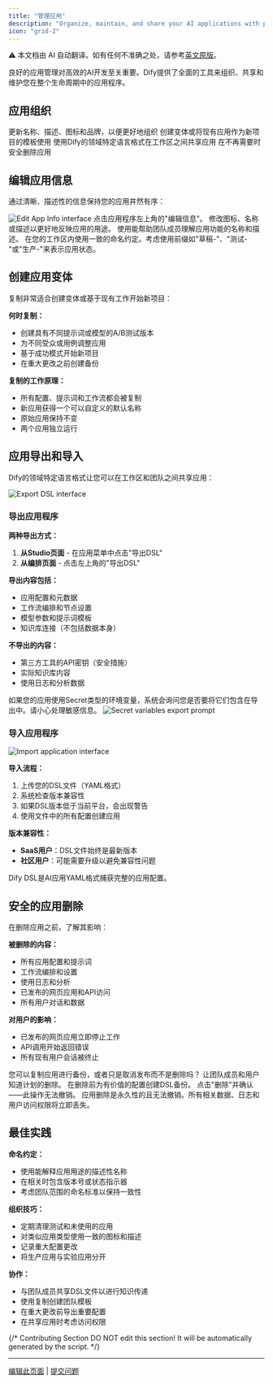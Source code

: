 ```yaml
---
title: "管理应用"
description: "Organize, maintain, and share your AI applications with powerful management tools and best practices"
icon: "grid-2"
---
```


<Note> ⚠️ 本文档由 AI 自动翻译。如有任何不准确之处，请参考[英文原版](/en/documentation/pages/workspace/app-management)。</Note>


良好的应用管理对高效的AI开发至关重要。Dify提供了全面的工具来组织、共享和维护您在整个生命周期中的应用程序。

## 应用组织

<CardGroup cols={2}>
  <Card title="编辑与自定义" icon="edit">
    更新名称、描述、图标和品牌，以便更好地组织
  </Card>
  <Card title="复制与模板" icon="copy">
    创建变体或将现有应用作为新项目的模板使用
  </Card>
  <Card title="导入与导出" icon="arrows-exchange">
    使用Dify的领域特定语言格式在工作区之间共享应用
  </Card>
  <Card title="生命周期管理" icon="recycle">
    在不再需要时安全删除应用
  </Card>
</CardGroup>

## 编辑应用信息

通过清晰、描述性的信息保持您的应用井然有序：

<Frame>
  <img src="https://assets-docs.dify.ai/dify-enterprise-mintlify/en/guides/management/63a449e9a8ae337b9c067165d1674a45.png" alt="Edit App Info interface" />
</Frame>

<Steps>
  <Step title="访问应用设置">
    点击应用程序左上角的"编辑信息"。
  </Step>
  
  <Step title="更新详细信息">
    修改图标、名称或描述以更好地反映应用的用途。
  </Step>
  
  <Step title="考虑您的团队">
    使用能帮助团队成员理解应用功能的名称和描述。
  </Step>
</Steps>

<Tip>
在您的工作区内使用一致的命名约定。考虑使用前缀如"草稿-"、"测试-"或"生产-"来表示应用状态。
</Tip>

## 创建应用变体

复制非常适合创建变体或基于现有工作开始新项目：

**何时复制：**
- 创建具有不同提示词或模型的A/B测试版本
- 为不同受众或用例调整应用
- 基于成功模式开始新项目
- 在重大更改之前创建备份

**复制的工作原理：**
- 所有配置、提示词和工作流都会被复制
- 新应用获得一个可以自定义的默认名称
- 原始应用保持不变
- 两个应用独立运行

## 应用导出和导入

Dify的领域特定语言格式让您可以在工作区和团队之间共享应用：

<Frame>
  <img src="https://assets-docs.dify.ai/dify-enterprise-mintlify/en/guides/management/544c18d770e230db93d6756bba98d8a7.png" alt="Export DSL interface" />
</Frame>

### 导出应用程序

**两种导出方式：**
1. **从Studio页面** - 在应用菜单中点击"导出DSL"
2. **从编排页面** - 点击左上角的"导出DSL"

**导出内容包括：**
- 应用配置和元数据
- 工作流编排和节点设置
- 模型参数和提示词模板
- 知识库连接（不包括数据本身）

**不导出的内容：**
- 第三方工具的API密钥（安全措施）
- 实际知识库内容
- 使用日志和分析数据

<Warning>
如果您的应用使用Secret类型的环境变量，系统会询问您是否要将它们包含在导出中。请小心处理敏感信息。
</Warning>

<Frame>
  <img src="https://assets-docs.dify.ai/dify-enterprise-mintlify/en/guides/management/25ce002ef7f0392fc6b3b6975ae137ec.png" alt="Secret variables export prompt" />
</Frame>

### 导入应用程序

<Frame>
  <img src="https://assets-docs.dify.ai/2024/11/487d2c1cc8b86666feb35ea8a346c053.png" alt="Import application interface" />
</Frame>

**导入流程：**
1. 上传您的DSL文件（YAML格式）
2. 系统检查版本兼容性
3. 如果DSL版本低于当前平台，会出现警告
4. 使用文件中的所有配置创建应用

**版本兼容性：**
- **SaaS用户**：DSL文件始终是最新版本
- **社区用户**：可能需要升级以避免兼容性问题

<Info>
Dify DSL是AI应用YAML格式捕获完整的应用配置。
</Info>

## 安全的应用删除

在删除应用之前，了解其影响：

**被删除的内容：**
- 所有应用配置和提示词
- 工作流编排和设置
- 使用日志和分析
- 已发布的网页应用和API访问
- 所有用户对话和数据

**对用户的影响：**
- 已发布的网页应用立即停止工作
- API调用开始返回错误
- 所有现有用户会话被终止

<Steps>
  <Step title="考虑替代方案">
    您可以复制应用进行备份，或者只是取消发布而不是删除吗？
  </Step>
  
  <Step title="通知利益相关者">
    让团队成员和用户知道计划的删除。
  </Step>
  
  <Step title="如需要则导出">
    在删除前为有价值的配置创建DSL备份。
  </Step>
  
  <Step title="确认删除">
    点击"删除"并确认——此操作无法撤销。
  </Step>
</Steps>

<Warning>
应用删除是永久性的且无法撤销。所有相关数据、日志和用户访问权限将立即丢失。
</Warning>

## 最佳实践

**命名约定：**
- 使用能解释应用用途的描述性名称
- 在相关时包含版本号或状态指示器
- 考虑团队范围的命名标准以保持一致性

**组织技巧：**
- 定期清理测试和未使用的应用
- 对类似应用类型使用一致的图标和描述
- 记录重大配置更改
- 将生产应用与实验应用分开

**协作：**
- 与团队成员共享DSL文件以进行知识传递
- 使用复制创建团队模板
- 在重大更改前导出重要配置
- 在共享应用时考虑访问权限

{/*
Contributing Section
DO NOT edit this section!
It will be automatically generated by the script.
*/}

---

[编辑此页面](https://github.com/langgenius/dify-docs/edit/main/zh-hans/documentation/pages/workspace/app-management.mdx) | [提交问题](https://github.com/langgenius/dify-docs/issues/new?template=docs.yml)

